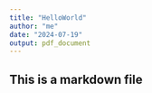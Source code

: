 ```yaml
---
title: "HelloWorld"
author: "me"
date: "2024-07-19"
output: pdf_document
---
```

## This is a markdown file